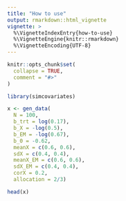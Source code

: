 ```yaml
---
title: "How to use"
output: rmarkdown::html_vignette
vignette: >
  %\VignetteIndexEntry{how-to-use}
  %\VignetteEngine{knitr::rmarkdown}
  %\VignetteEncoding{UTF-8}
---
```


```r
knitr::opts_chunk$set(
  collapse = TRUE,
  comment = "#>"
)
```

```r
library(simcovariates)
```


```r
x <- gen_data(
  N = 100,
  b_trt = log(0.17),
  b_X = -log(0.5),
  b_EM = -log(0.67),
  b_0 = -0.62,
  meanX = c(0.6, 0.6),
  sdX = c(0.4, 0.4),
  meanX_EM = c(0.6, 0.6),
  sdX_EM = c(0.4, 0.4),
  corX = 0.2,
  allocation = 2/3)

head(x)
```

